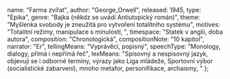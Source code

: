 
  name: "Farma zvířat",
  author: "George_Orwell",
  released: 1945,
  type: "Epika",
  genre: "Bajka (někdz se uvádí Antiutopický román)",
  theme: "Myšlenka svobody je zneužitá pro vytvoření totalitního systému",
  motives: "Totalitní režimy, manipulace s minulostí, ",
  timespace: "Statek v anglii, doba autora",
  composition: "Chronologická",
  compositionNote: "10 kapitol",
  narrator: "Er",
  tellingMeans: "Vyprávěcí, popisný",
  speechType: "Monology, dialogy, přímá i nepřímá řeč",
  lexMeans: "Spisovný a nespisovný jazyk, objevují se i odborné termíny, výrazy jako Liga mládeže, Sportovní výbor (socialistické zabarvení), mnoho metafor, personifikace, archaismy, "
};

<Title book={book} />

<Book book={book} />

## Postavy
### Prasata
* **Major** – Marx/Lenin
* **Napoleon** – Stalin
* **Kuliš** – Trockij (soupeřil po revoluci o moc se Stalinem, zasazoval se o industrializaci a elektrifikaci Sovětského svazu. Byl vyhnán Stalinem ze země, usadil se v Mexiku, kde byl zavražděn agentem Stalinovy NKVD.)
*  **Pištík** – propaganda, mistrně dokáže manipulovat s ostatními zvířaty, překrucuje a mění pravdu, pozměňuje fakta, špiní nepřátele, mlží a lže.
### Psi
Představují tajnou policii, která slepě plní rozkazy svého stvořitele - Napoleona. Psi jsou věrní a poslušní svému pánovi.
Koně – Boxer a Lupina – představují pracující lidi, kteří by pro myšlenku budování vlastního státu, kde jsou si všichni rovni, obětovali vlastní život.
### Ovce
Tupý dav, bez přemýšlení opakují naučené fráze, nemají názor, nechtějí ho mít, neptají se. Svým sborovým, hlasitým opakováním frází přehluší jakýkoli hlas odporu, protinázor. Jde o ideální materiál pro totalitní vládce.
### Osel
Benjamin – představitel pasivního intelektuála, který zná pravdu a tuší důsledky, ale nevidí žádné východisko. Svou aktivitu považuje za zbytečnou, protože ovce přehluší jakýkoli vzdor a psi zničí kohokoli, kdo se postaví pánovi. Benjamin je pravděpodobně autorova sebereflexe.
### Havran
Mojžíš představuje víru (křesťanství), která v totalitní společnosti ztrácí své místo, přesto se nedá zahubit. Víra v posmrtný život je revolucionářům na obtíž, když chtějí přesvědčit masy o nutnosti revoluce, která má zlepšit jejich stávající život. Vládnoucí vrstva, jež utiskuje zbytek společnosti, však víru podporuje, neboť víra pomáhá utiskovaným smířit se se svým údělem.
### Slepice
Jsou prvními rebely proti Napoleonovi. Ten totiž požadoval, aby snášely více vajec, která by se prodala lidem. Slepice na protest všechna vejce rozbíjely pádem z výšky. Napoleon nařídil odepření stravy, což odneslo 9 slepic. Historkou o nemoci pak bylo vysvětleno jejich úmrtí.
### Lidé
Představitelé kapitalistů, vykořisťovatelů. V druhé bitvě symbolizují Německo a Spojence.

## Děj

Příběh se odehrává na poměrně malé farmě, kterou vlastní pan Jones. Na farmě jsou mimo pana Jonese také psi, kočky, prasata, ovce, krávy, koně, osel, myši, holubi, kozy a kachny. Jednoho dne se pan Jones opil a zapomněl zvířata zavřít. Ta se sešla ve stodole a prase Major vyprávělo o revoluci, která jednou přijde.

Naučil zvířata zpívat píseň Zvířata Anglie.

Za několik dní zemřel, ale po jeho smrti se zvířata vzbouřila a vyhnala pana Jonese. Tím začala revoluce. Potom prasata oznámila, že umějí psát a číst a že přejmenují Panskou farmu na Farmu zvířat a napsala na vrata sedm přikázání, která zní asi takto:

Každý, kdo chodí po dvou nohách, je nepřítel
Každý, kdo chodí po čtyřech nohách nebo má křídla, je přítel
Žádné zvíře nebude chodit oblečené
Žádné zvíře nebude spát v posteli
Žádné zvíře nebude pít alkohol
Žádné zvíře nezabije jiné zvíře
Všechna zvířata jsou si rovna
Ovce si to nedokázaly zapamatovat, a tak je prasata musela naučit jednodušší přikázání, které znělo: 4 nohy dobré, 2 nohy špatné.

Potom se zvířata pustila do prací na statku. Prasata se díky svojí inteligenci ujala vedoucích pozic. Vše jim začalo jít mnohem lépe než dříve. Podařilo se jim také v bitvě u kravína odrazit první útok lidí.

Za čas se narodila štěňata, ale hned po odkojení si je vzalo prase Napoleon na výchovu. Takhle to šlo dál, dokud další prase, Kuliš, nenakreslil nákres větrného mlýna. Napoleon byl proti už od začátku, ale Kuliš měl navrch. Když měl nákres hotový, na pravidelném nedělním shromáždění mělo dojít k hlasování o jeho stavbě. Kulišovo nadšení zvířata uchvátilo, avšak před zahájením hlasování Napoleon náhle přivolal devět psů – dorostlých převychovaných štěňat – a vyhnal Kuliše z farmy pryč.

Zvířatům se to nelíbilo, ale bála se psů, a tak nic neříkala. Poté Napoleon rozhodl, že se mlýn začne stavět. Stavba byla obtížná, ale zvířata dělala, co mohla. Téměř dokončený mlýn shodila vichřice. Napoleon však prohlásil, že viníkem je Kuliš, který se uchýlil na sousední farmu a organizuje sabotáže. Následně byly veškeré nezdary přičítány Kulišovi. Řada zvířat byla obviněna ze spolupráce s ním a odsouzena k smrti.

Napoleonův pomocník, prase Pištík, měnil postupně přikázání. Zvířatům to připadalo divné, ale Pištík jim říkal, že se pletou, že mají špatnou paměť. Nakonec zvířata uznala, že má pravdu. Mezitím došlo k dalšímu útoku lidí, při němž byl opět zničen téměř hotový mlýn.

Prasata postupně soustřeďovala větší a větší moc, až nakonec vládla v čele s diktátorem Napoleonem stejně přísně jako lidé. Přeučila ovce jejich přikázání na: 4 nohy dobré, 2 lepší a začala chodit po dvou. Sedm přikázání nakonec změnila v jedno: Všechna zvířata jsou si rovna, ale některá jsou si rovnější.

Příběh vrcholí hostinou, na které jsou společně prasata a lidé – delegace sousedních farmářů. Zvířata hostinu sklesle pozorují oknem. Lidé obdivují přísný režim, jaký prasata ostatním zvířatům nastolila a Napoleon slavnostně oznamuje přejmenování Farmy zvířat na Panskou farmu. Zvířata shledávají, že již nelze odlišit prasata od lidí.

<GeorgeOrwell />

<AngLit20 />
